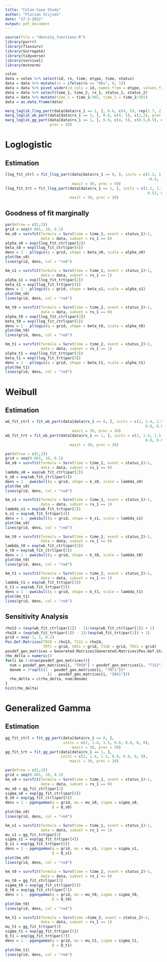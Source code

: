 ```yaml
---
title: "Colon Case Study"
author: "Florian Stijven"
date: "27-3-2022"
output: pdf_document
---
```


```r
source(file = "density_functions.R")
library(purrr)
library(flexsurv)
library(Surrogate)
library(tidyverse)
library(survival)
library(mvtnorm)
```

```r
colon
data = colon %>% select(id, rx, time, etype, time, status)
data = data %>% mutate(rx = ifelse(rx == "Obs", 0, 1))
data = data %>% pivot_wider(id_cols = id, names_from = etype, values_from = c(time, status, rx))
data = data %>% select(time_1, time_2, rx_1, status_1, status_2)
data = data %>% mutate(time_1 = time_1/365, time_2 = time_2/365)
data = as.data.frame(data)
```

```r
marg_loglik_llog_part(data[data$rx_1 == 1, ], 0.6, c(4, 5), rep(1.7, 2), prec = 20)
marg_loglik_wb_part(data[data$rx_1 == 1, ], 0.8, c(4, 5), c(2,2), prec = 20)
marg_loglik_gg_part(data[data$rx_1 == 1, ], 0.9, c(4, 5), c(0.5,0.5), c(1,1), 
                    prec = 20)
```


# Loglogistic

## Estimation

```r
llog_fit_ctrl = fit_llog_part(data[data$rx_1 == 0, ], inits = c(1.2, 1.3, 1.6,
                                                                -0.4, -0.4),
                              maxit = 30, prec = 50)
llog_fit_trt = fit_llog_part(data[data$rx_1 == 1, ], inits = c(1.2, 1.3, 1.6,
                                                                0.53, 0.53), 
                             maxit = 30, prec = 20)
```
## Goodness of fit marginally

```r
par(mfrow = c(2,2))
grid = seq(0.001, 10, 0.1)
km_s0 = survfit(formula = Surv(time = time_1, event = status_1)~1, 
                data = data, subset = rx_1 == 0)
alpha_s0 = exp(llog_fit_ctrl$par[2])
beta_s0 = exp(llog_fit_ctrl$par[4])
dens = 1 - pllogis(q = grid, shape = beta_s0, scale = alpha_s0)
plot(km_s0)
lines(grid, dens, col = "red")

km_s1 = survfit(formula = Surv(time = time_1, event = status_1)~1, 
                data = data, subset = rx_1 == 1)
alpha_s1 = exp(llog_fit_trt$par[2])
beta_s1 = exp(llog_fit_trt$par[4])
dens = 1 - pllogis(q = grid, shape = beta_s1, scale = alpha_s1)
plot(km_s0)
lines(grid, dens, col = "red")

km_t0 = survfit(formula = Surv(time = time_2, event = status_2)~1, 
                data = data, subset = rx_1 == 0)
alpha_t0 = exp(llog_fit_ctrl$par[3])
beta_t0 = exp(llog_fit_ctrl$par[5])
dens = 1 - pllogis(q = grid, shape = beta_t0, scale = alpha_t0)
plot(km_t0)
lines(grid, dens, col = "red")

km_t1 = survfit(formula = Surv(time = time_2, event = status_2)~1, 
                data = data, subset = rx_1 == 1)
alpha_t1 = exp(llog_fit_trt$par[3])
beta_t1 = exp(llog_fit_trt$par[5])
dens = 1 - pllogis(q = grid, shape = beta_t1, scale = alpha_t1)
plot(km_t1)
lines(grid, dens, col = "red")
```

# Weibull

## Estimation

```r
wb_fit_ctrl = fit_wb_part(data[data$rx_1 == 0, ], inits = c(2, 1.4, 1.5,
                                                               0.8, 0.8),
                              maxit = 30, prec = 20)
wb_fit_trt = fit_wb_part(data[data$rx_1 == 1, ], inits = c(2, 1.4, 1.5,
                                                               0.8, 0.8), 
                             maxit = 30, prec = 20)
```

```r
par(mfrow = c(2,2))
grid = seq(0.001, 10, 0.1)
km_s0 = survfit(formula = Surv(time = time_1, event = status_1)~1, 
                data = data, subset = rx_1 == 0)
lambda_s0 = exp(wb_fit_ctrl$par[2])
k_s0 = exp(wb_fit_ctrl$par[4])
dens = 1 - pweibull(q = grid, shape = k_s0, scale = lambda_s0)
plot(km_s0)
lines(grid, dens, col = "red")

km_s1 = survfit(formula = Surv(time = time_1, event = status_1)~1, 
                data = data, subset = rx_1 == 1)
lambda_s1 = exp(wb_fit_trt$par[2])
k_s1 = exp(wb_fit_trt$par[4])
dens = 1 - pweibull(q = grid, shape = k_s1, scale = lambda_s1)
plot(km_s0)
lines(grid, dens, col = "red")

km_t0 = survfit(formula = Surv(time = time_2, event = status_2)~1, 
                data = data, subset = rx_1 == 0)
lambda_t0 = exp(wb_fit_ctrl$par[3])
k_t0 = exp(wb_fit_ctrl$par[5])
dens = 1 - pweibull(q = grid, shape = k_t0, scale = lambda_t0)
plot(km_t0)
lines(grid, dens, col = "red")

km_t1 = survfit(formula = Surv(time = time_2, event = status_2)~1, 
                data = data, subset = rx_1 == 1)
lambda_t1 = exp(wb_fit_trt$par[3])
k_t1 = exp(wb_fit_trt$par[5])
dens = 1 - pweibull(q = grid, shape = k_t1, scale = lambda_t1)
plot(km_t1)
lines(grid, dens, col = "red")
```

## Sensitivity Analysis

```r
rho13 = (exp(wb_fit_ctrl$par[1]) - 1)/(exp(wb_fit_ctrl$par[1]) + 1)
rho24 = (exp(wb_fit_trt$par[1]) - 1)/(exp(wb_fit_trt$par[1]) + 1)
grid = seq(-1, 1, 0.2)
Pos.Def.Matrices(T0S0 = rho13, T1S1 = rho24,
                 T0T1 = grid, S0S1 = grid, T1S0 = grid, T0S1 = grid)
posdef_gen_matrices = Generated.Matrices[Generated.Matrices$Pos.Def.Status == 1,]
rho_delta = numeric()
for(i in 1:nrow(posdef_gen_matrices)){
  num = posdef_gen_matrices[i, "T0S0"] + posdef_gen_matrices[i, "T1S1"] - posdef_gen_matrices[i, "T1S0"] - posdef_gen_matrices[i, "T0S1"]
  denom = 2*sqrt((1 - posdef_gen_matrices[i, "T0T1"])*
                   (1 - posdef_gen_matrices[i, "S0S1"]))
  rho_delta = c(rho_delta, num/denom)
}
hist(rho_delta)
```

# Generalized Gamma

## Estimation

```r
gg_fit_ctrl = fit_gg_part(data[data$rx_1 == 0, ], 
                          inits = c(2, 1.4, 1.5, 0.8, 0.8, 0, 0),
                              maxit = 30, prec = 20)
gg_fit_trt = fit_gg_part(data[data$rx_1 == 1, ], 
                         inits = c(2, 1.4, 1.5, 0.8, 0.8, 0, 0), 
                             maxit = 30, prec = 20)
```


```r
par(mfrow = c(2,2))
grid = seq(0.001, 10, 0.1)
km_s0 = survfit(formula = Surv(time = time_1, event = status_1)~1, 
                data = data, subset = rx_1 == 0)
mu_s0 = gg_fit_ctrl$par[2]
sigma_s0 = exp(gg_fit_ctrl$par[4])
Q_s0 = exp(gg_fit_ctrl$par[6])
dens = 1 - pgengamma(q = grid, mu = mu_s0, sigma = sigma_s0,
                     Q = Q_s0)
plot(km_s0)
lines(grid, dens, col = "red")

km_s1 = survfit(formula = Surv(time = time_1, event = status_1)~1, 
                data = data, subset = rx_1 == 1)
mu_s1 = gg_fit_trt$par[2]
sigma_s1 = exp(gg_fit_trt$par[4])
Q_s1 = exp(gg_fit_trt$par[6])
dens = 1 - pgengamma(q = grid, mu = mu_s1, sigma = sigma_s1,
                     Q = Q_s1)
plot(km_s0)
lines(grid, dens, col = "red")

km_t0 = survfit(formula = Surv(time = time_2, event = status_2)~1, 
                data = data, subset = rx_1 == 0)
mu_t0 = gg_fit_ctrl$par[3]
sigma_t0 = exp(gg_fit_ctrl$par[5])
Q_t0 = exp(gg_fit_ctrl$par[7])
dens = 1 - pgengamma(q = grid, mu = mu_t0, sigma = sigma_t0,
                     Q = Q_t0)
plot(km_t0)
lines(grid, dens, col = "red")

km_t1 = survfit(formula = Surv(time =time_2, event = status_2)~1, 
                data = data, subset = rx_1 == 1)
mu_t1 = gg_fit_trt$par[3]
sigma_t1 = exp(gg_fit_trt$par[5])
Q_t1 = exp(gg_fit_trt$par[7])
dens = 1 - pgengamma(q = grid, mu = mu_t1, sigma = sigma_t1,
                     Q = Q_t1)
plot(km_t1)
lines(grid, dens, col = "red")
```

